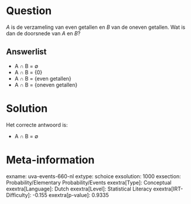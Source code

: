 Question
========

*A* is de verzameling van even getallen en *B* van de oneven getallen.
Wat is dan de doorsnede van *A* en *B*?

Answerlist
----------

* A ∩ B = ∅
* A ∩ B = {0}
* A ∩ B = {even getallen}
* A ∩ B = {oneven getallen}

Solution
========

Het correcte antwoord is: 

* A ∩ B = ∅

Meta-information
================
exname: uva-events-660-nl
extype: schoice
exsolution: 1000
exsection: Probability/Elementary Probability/Events
exextra[Type]: Conceptual
exextra[Language]: Dutch
exextra[Level]: Statistical Literacy
exextra[IRT-Difficulty]: -0.155
exextra[p-value]: 0.9335
